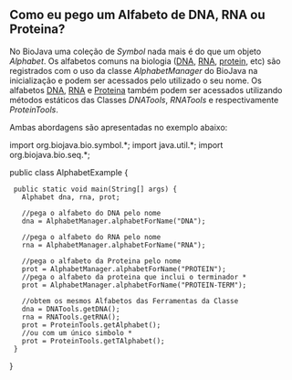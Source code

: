 == Como eu pego um Alfabeto de DNA, RNA ou Proteina? ==

No BioJava uma coleção de ''Symbol'' nada mais é do que um objeto ''Alphabet''. Os alfabetos comuns na biologia ([[wp:DNA|DNA]], [[wp:RNA|RNA]], [[wp:protein|protein]], etc) são registrados com o uso da classe ''AlphabetManager'' do BioJava na inicialização e podem ser acessados pelo utilizado o seu nome. Os alfabetos [[wp:DNA|DNA]], [[wp:RNA|RNA]] e [[wp:protein|Proteina]] também podem ser acessados utilizando métodos estáticos das Classes ''DNATools'', ''RNATools'' e respectivamente ''ProteinTools''.

Ambas abordagens são apresentadas no exemplo abaixo:

<java>
import org.biojava.bio.symbol.*;
import java.util.*;
import org.biojava.bio.seq.*;

public class AlphabetExample {
  public static void main(String[] args) {
    Alphabet dna, rna, prot;

    //pega o alfabeto do DNA pelo nome
    dna = AlphabetManager.alphabetForName("DNA");

    //pega o alfabeto do RNA pelo nome
    rna = AlphabetManager.alphabetForName("RNA");

    //pega o alfabeto da Proteina pelo nome
    prot = AlphabetManager.alphabetForName("PROTEIN");
    //pega o alfabeto da proteina que inclui o terminador *     
    prot = AlphabetManager.alphabetForName("PROTEIN-TERM");

    //obtem os mesmos Alfabetos das Ferramentas da Classe
    dna = DNATools.getDNA();
    rna = RNATools.getRNA();
    prot = ProteinTools.getAlphabet();
    //ou com um único simbolo *
    prot = ProteinTools.getTAlphabet();
  }
}
</java>